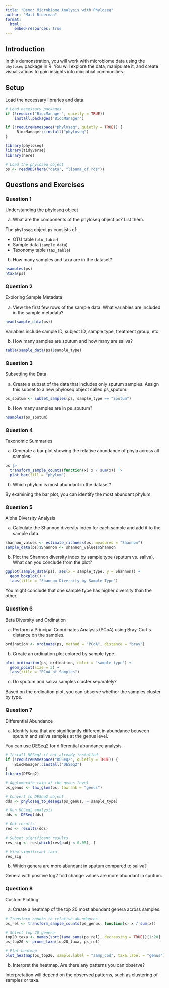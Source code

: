 ```yaml
---
title: "Demo: Microbiome Analysis with Phyloseq"
author: "Matt Broerman"
format: 
  html:
    embed-resources: true
---
```


## Introduction

In this demonstration, you will work with microbiome data using the `phyloseq` package in R. You will explore the data, manipulate it, and create visualizations to gain insights into microbial communities.

## Setup

Load the necessary libraries and data.

```r
# Load necessary packages
if (!require("BiocManager", quietly = TRUE))
    install.packages("BiocManager")

if (!requireNamespace("phyloseq", quietly = TRUE)) {
     BiocManager::install("phyloseq")
}

library(phyloseq)
library(tidyverse)
library(here)

# Load the phyloseq object
ps <- readRDS(here("data", "lipuma_cf.rds"))
```

## Questions and Exercises

### Question 1

Understanding the phyloseq object

a) What are the components of the phyloseq object ps? List them.


The `phyloseq` object `ps` consists of:

- OTU table (`otu_table`)
- Sample data (`sample_data`)
- Taxonomy table (`tax_table`)



b) How many samples and taxa are in the dataset?


```r
nsamples(ps)
ntaxa(ps)
```



### Question 2

Exploring Sample Metadata

a) View the first few rows of the sample data. What variables are included in the sample metadata?


```r
head(sample_data(ps))
```
Variables include sample ID, subject ID, sample type, treatment group, etc.



b) How many samples are sputum and how many are saliva?


```r
table(sample_data(ps)$sample_type)
```



### Question 3

Subsetting the Data

a) Create a subset of the data that includes only sputum samples. Assign this subset to a new phyloseq object called ps_sputum.



```r
ps_sputum <- subset_samples(ps, sample_type == "Sputum")
```




b) How many samples are in ps_sputum?


```r
nsamples(ps_sputum)
```



### Question 4

Taxonomic Summaries

a) Generate a bar plot showing the relative abundance of phyla across all samples.


```r
ps |>
  transform_sample_counts(function(x) x / sum(x)) |>
  plot_bar(fill = "phylum")
```



b) Which phylum is most abundant in the dataset?


By examining the bar plot, you can identify the most abundant phylum.



### Question 5

Alpha Diversity Analysis

a) Calculate the Shannon diversity index for each sample and add it to the sample data.


```r
shannon_values <- estimate_richness(ps, measures = "Shannon")
sample_data(ps)$Shannon <- shannon_values$Shannon
```



b) Plot the Shannon diversity index by sample type (sputum vs. saliva). What can you conclude from the plot?


```r
ggplot(sample_data(ps), aes(x = sample_type, y = Shannon)) +
  geom_boxplot() +
  labs(title = "Shannon Diversity by Sample Type")
```
You might conclude that one sample type has higher diversity than the other.



### Question 6

Beta Diversity and Ordination

a) Perform a Principal Coordinates Analysis (PCoA) using Bray-Curtis distance on the samples.


```r
ordination <- ordinate(ps, method = "PCoA", distance = "bray")
```



b) Create an ordination plot colored by sample type.


```r
plot_ordination(ps, ordination, color = "sample_type") +
  geom_point(size = 3) +
  labs(title = "PCoA of Samples")
```



c) Do sputum and saliva samples cluster separately?


Based on the ordination plot, you can observe whether the samples cluster by type.



### Question 7

Differential Abundance

a) Identify taxa that are significantly different in abundance between sputum and saliva samples at the genus level.


You can use DESeq2 for differential abundance analysis.

```r
# Install DESeq2 if not already installed
if (!requireNamespace("DESeq2", quietly = TRUE)) {
    BiocManager::install("DESeq2")
}
library(DESeq2)

# Agglomerate taxa at the genus level
ps_genus <- tax_glom(ps, taxrank = "genus")

# Convert to DESeq2 object
dds <- phyloseq_to_deseq2(ps_genus, ~ sample_type)

# Run DESeq2 analysis
dds <- DESeq(dds)

# Get results
res <- results(dds)

# Subset significant results
res_sig <- res[which(res$padj < 0.05), ]

# View significant taxa
res_sig
```



b) Which genera are more abundant in sputum compared to saliva?


Genera with positive log2 fold change values are more abundant in sputum.



### Question 8

Custom Plotting

a) Create a heatmap of the top 20 most abundant genera across samples.


```r
# Transform counts to relative abundances
ps_rel <- transform_sample_counts(ps_genus, function(x) x / sum(x))

# Select top 20 genera
top20_taxa <- names(sort(taxa_sums(ps_rel), decreasing = TRUE))[1:20]
ps_top20 <- prune_taxa(top20_taxa, ps_rel)

# Plot heatmap
plot_heatmap(ps_top20, sample.label = "samp_cod", taxa.label = "genus")
```



b) Interpret the heatmap. Are there any patterns you can observe?


Interpretation will depend on the observed patterns, such as clustering of samples or taxa.


